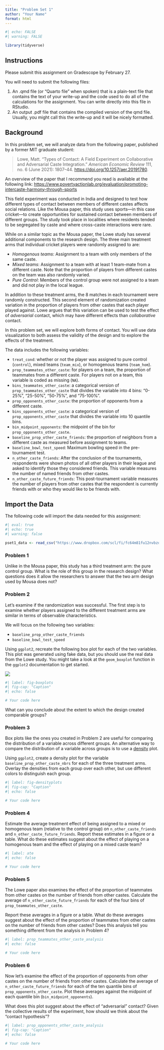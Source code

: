 ```yaml
---
title: "Problem Set 1"
author: "Your Name"
format: html
---
```


```r
#| echo: FALSE
#| warning: FALSE

library(tidyverse)

```

## Instructions

Please submit this assignment on Gradescope by February 27.

You will need to submit the following files:

1.  An .qmd file (or “Quarto file” when spoken) that is a plain-text file that contains the text of your write-up and the code used to do all of the calculations for the assignment. You can write directly into this file in RStudio.
2.  An output .pdf file that contains the compiled version of the qmd file. Usually, you might call this the write-up and it will be nicely formatted.

## Background

In this problem set, we will analyze data from the following paper, published by a former MIT graduate student:

> Lowe, Matt. “Types of Contact: A Field Experiment on Collaborative and Adversarial Caste Integration.” *American Economic Review* 111, no. 6 (June 2021): 1807–44. <https://doi.org/10.1257/aer.20191780>.

An overview of the paper that I recommend you read is available at the following link: <https://www.povertyactionlab.org/evaluation/promoting-intercaste-harmony-through-sports>

This field experiment was conducted in India and designed to test how different types of contact between members of different castes affects social relations. Like the Mousa paper, this study uses sports---in this case cricket---to create opportunities for sustained contact between members of different groups. The study took place in localities where residents tended to be segregated by caste and where cross-caste interactions were rare.

While on a similar topic as the Mousa paper, the Lowe study has several additional components to the research design. The three main treatment arms that individual cricket players were randomly assigned to are:

-   *Homogenous teams*: Assignment to a team with only members of the same caste.
-   *Mixed teams*: Assignment to a team with at least 1 team-mate from a different caste. Note that the proportion of players from different castes on the team was also randomly varied.
-   *Pure Control*: Members of the control group were not assigned to a team and did not play in the local league.

In addition to these treatment arms, the 8 matches in each tournament were randomly constructed. This second element of randomization created variation in the proportion of players from other castes that each player played against. Lowe argues that this variation can be used to test the effect of *adversarial* contact, which may have different effects than *collaborative* contact.

In this problem set, we will explore both forms of contact. You will use data visualization to both assess the validity of the design and to explore the effects of the treatment.

The data includes the following variables:

-   `treat_cond`: whether or not the player was assigned to pure control (`control`), mixed teams (`team_mix`), or homogenous teams (`team_hom`).
-   `prop_teammates_other_caste`: for players on a team, the proportion of teammates from a different caste. For players not on a team, this variable is coded as missing (`NA`).
-   `bins_teammates_other_caste`: a categorical version of `prop_teammates_other_caste` that divides the variable into 4 bins: "0-25%", "25-50%", "50-75%", and "75-100%".
-   `prop_opponents_other_caste`: the proportion of opponents from a different caste.
-   `bins_opponents_other_caste`: a categorical version of `prop_opponents_other_caste` that divides the variable into 10 quantile bins.
-   `bin_midpoint_opponents`: the midpoint of the bin for `prop_opponents_other_caste`.
-   `baseline_prop_other_caste_friends`: the proportion of neighbors from a different caste as measured before assignment to teams.
-   `baseline_bowl_test_speed`: Maximum bowling speed in the pre-tournament test.
-   `n_other_caste_friends`: After the conclusion of the tournaments, respondents were shown photos of all other players in their league and asked to identify those they considered friends. This variable measures the number of named friends from other castes.
-   `n_other_caste_future_friends`: This post-tournament variable measures the number of players from other castes that the respondent is currently friends with or who they would like to be friends with.

## Import the Data

The following code will import the data needed for this assignment:

```r
#| eval: true
#| echo: true
#| warning: false

pset1_data <- read_csv("https://www.dropbox.com/scl/fi/fc64m81fu12nvbzd1x6h4/pset1_data.csv?rlkey=vy6hy3gh1sqc0j6byfmxx0kny&dl=1")
```


### Problem 1

Unlike in the Mousa paper, this study has a third treatment arm: the pure control group. What is the role of this group in the research design? What questions does it allow the researchers to answer that the two arm design used by Mousa does not?

### Problem 2

Let's examine if the randomization was successful. The first step is to examine whether players assigned to the different treatment arms are similar in terms of observable characteristics.

We will focus on the following two variables:

-   `baseline_prop_other_caste_friends`
-   `baseline_bowl_test_speed`

Using `ggplot2`, recreate the following box plot for each of the two variables. This plot was generated using fake data, but you should use the real data from the Lowe study. You might take a look at the `geom_boxplot` function in the `ggplot2` documentation to get started.

![](images/fake_covar_boxplot.png)

```r
#| label: fig-boxplots
#| fig-cap: "Caption"
#| echo: false

# Your code here

```

What can you conclude about the extent to which the design created comparable groups?

### Problem 3

Box plots like the ones you created in Problem 2 are useful for comparing the distribution of a variable across different groups. An alternative way to compare the distribution of a variable across groups is to use a [density](https://en.wikipedia.org/wiki/Density_estimation) plot.

Using `ggplot2`, create a density plot for the variable `baseline_prop_other_caste_nbrs` for each of the three treatment arms. Overlay the densities from each group over each other, but use different colors to distinguish each group.

```r
#| label: fig-densityplots
#| fig-cap: "Caption"
#| echo: false

# Your code here

```

### Problem 4

Estimate the average treatment effect of being assigned to a mixed or homogenous team (relative to the control group) on `n_other_caste_friends` and `n_other_caste_future_friends`. Report these estimates in a figure or a table. What do these estimates suggest about the effect of playing on a homogenous team and the effect of playing on a mixed caste team?

```r
#| label: ate
#| echo: false

# Your code here

```

### Problem 5

The Lowe paper also examines the effect of the proportion of teammates from other castes on the number of friends from other castes. Calculate the average of `n_other_caste_future_friends` for each of the four bins of `prop_teammates_other_caste`.

Report these averages in a figure or a table. What do these averages suggest about the effect of the proportion of teammates from other castes on the number of friends from other castes? Does this analysis tell you something different from the analysis in Problem 4?

```r
#| label: prop_teammates_other_caste_analysis
#| echo: false

# Your code here

```

### Problem 6

Now let's examine the effect of the proportion of opponents from other castes on the number of friends from other castes. Calculate the average of `n_other_caste_future_friends` for each of the ten quantile bins of `prop_opponents_other_caste`. Plot these averages against the midpoint of each quantile bin (`bin_midpoint_opponents`).

What does this plot suggest about the effect of "adversarial" contact? Given the collective results of the experiment, how should we think about the "contact hypothesis"?

```r
#| label: prop_opponents_other_caste_analysis
#| fig-cap: "Caption"
#| echo: false

# Your code here



```
